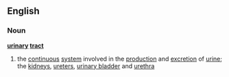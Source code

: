 ==English==
===Noun===
'''[[urinary]] [[tract]]'''
#{{anatomy}} the [[continuous]] [[system]] involved in the [[production]] and [[excretion]] of [[urine]]; the [[kidney]]s, [[ureter]]s, [[urinary bladder]] and [[urethra]]